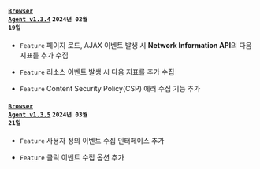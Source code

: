 #### <code class='changelog-service'><a href="https://docs.whatap.io/release-notes/browser/browser-1_3_4">Browser Agent v1.3.4</a></code> <code class='changelog-date'>2024년 02월 19일</code>

- <code class="Feature">Feature</code> 페이지 로드, AJAX 이벤트 발생 시 <b>Network Information API</b>의 다음 지표를 추가 수집

- <code class="Feature">Feature</code> 리소스 이벤트 발생 시 다음 지표를 추가 수집

- <code class="Feature">Feature</code> Content Security Policy(CSP) 에러 수집 기능 추가

#### <code class='changelog-service'><a href="https://docs.whatap.io/release-notes/browser/browser-1_3_5">Browser Agent v1.3.5</a></code> <code class='changelog-date'>2024년 03월 21일</code>

- <code class="Feature">Feature</code> 사용자 정의 이벤트 수집 인터페이스 추가

- <code class="Feature">Feature</code> 클릭 이벤트 수집 옵션 추가

